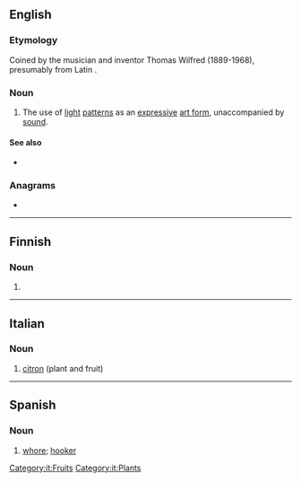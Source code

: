 ==English==

===Etymology===
Coined by the musician and inventor Thomas Wilfred (1889-1968), presumably from Latin {{m|la|lumen||light}}.

===Noun===
{{en-noun|-}}

# {{lb|en|arts}} The use of [[light]] [[pattern]]s as an [[expressive]] [[art form]], unaccompanied by [[sound]].

====See also====
* {{l|en|clavilux}}

===Anagrams===
* {{anagrams|en|a=ailmu|Umali|aumil|miaul|mulai}}

----

==Finnish==

===Noun===
{{head|fi|noun form}}

# {{fi-form of|case=partitive|pl=plural|lumi}}

----

==Italian==

===Noun===
{{it-noun|f}}

# [[citron]] (plant and fruit)

[[Category:it:Fruits]]
[[Category:it:Plants]]

----

==Spanish==

===Noun===
{{es-noun|f}}

# [[whore]]; [[hooker]]